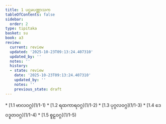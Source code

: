 ```yaml
---
title: 1 ပဌမပဏ္ဏာသက
tableOfContents: false
sidebar:
  order: 2
type: tipitaka
basket: su
book: a3
review:
  current: review
  updated: '2025-10-23T09:13:24.407310'
  updated_by: ''
  notes: ''
  history:
  - state: review
    date: '2025-10-23T09:13:24.407310'
    updated_by: ''
    notes: ''
    previous_state: draft
---
```



<ReviewStatus review={frontmatter.review} showDetails={true} />

<HypothesisAnnotation frontmatter={frontmatter} />

<DynamicBreadcrumb />



<TableOfContents book="a3" section="1">
* [1.1 ဗာလဝဂ္ဂ](1/1-1)
* [1.2 ရထကာရဝဂ္ဂ](1/1-2)
* [1.3 ပုဂ္ဂလဝဂ္ဂ](1/1-3)
* [1.4 ဒေဝဒူတဝဂ္ဂ](1/1-4)
* [1.5 စူဠဝဂ္ဂ](1/1-5)
</TableOfContents>